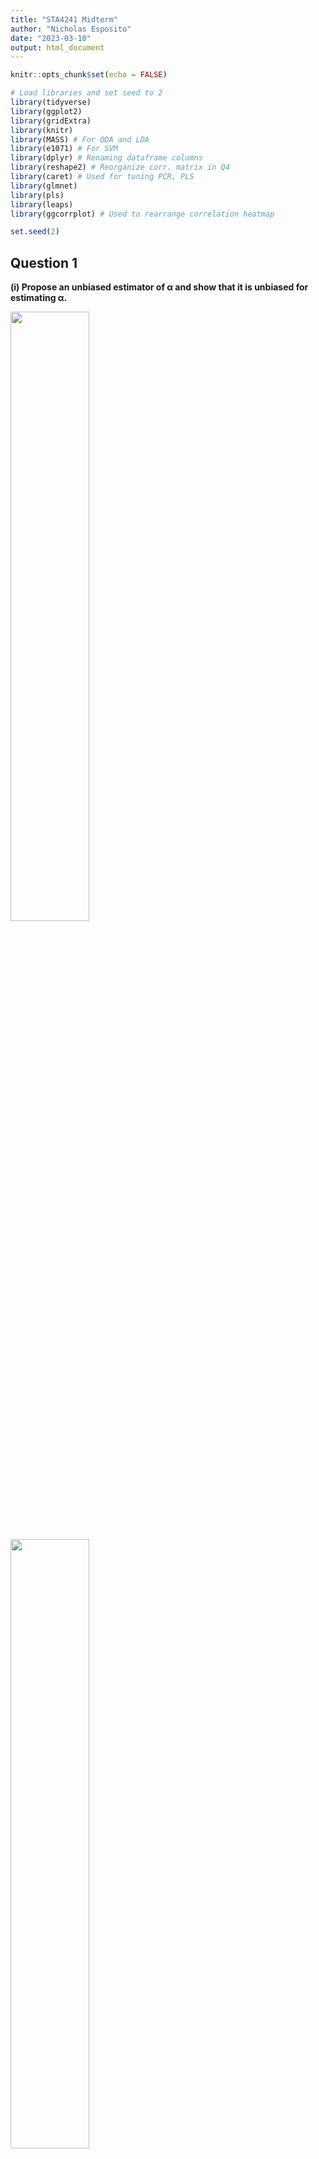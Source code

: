 ```yaml
---
title: "STA4241 Midterm"
author: "Nicholas Esposito"
date: "2023-03-10"
output: html_document
---
```


```r
knitr::opts_chunk$set(echo = FALSE)
```


```r
# Load libraries and set seed to 2
library(tidyverse)
library(ggplot2)
library(gridExtra)
library(knitr)
library(MASS) # For QDA and LDA
library(e1071) # For SVM
library(dplyr) # Renaming dataframe columns
library(reshape2) # Reorganize corr. matrix in Q4
library(caret) # Used for tuning PCR, PLS
library(glmnet)
library(pls)
library(leaps)
library(ggcorrplot) # Used to rearrange correlation heatmap

set.seed(2)
```

## Question 1

**(i) Propose an unbiased estimator of α and show that it is unbiased for estimating α.**

![](Midterm-Data/Q1-i-part1.png){width=70%, height=50%}

![](Midterm-Data/Q1-i-part2.png){width=50%, height=50%}

**(ii) Find the sampling distribution of your estimator in either finite samples or in large samples.**

According to CLT, given X1,...,Xn are i.i.d with mean mu and variance sigma^2, if you take sufficiently large samples, the sampling distribution will follow a distribution that is approximately Normal, centered at the mean estimate of α. To prove this, I ran 1000 iterations of α estimates, generating datasets of sizes 10, 1000, and 10000 from a Gamma distribution (α = 1, β = 0.01). As the sample size increased, the sampling distribution of the estimator approached a Normal shape, centered on the mean of the estimates. 

```r
# Visualize the sampling distribution of our estimator
q1_visualize_dist <- function(n){
  q1_xbar <- c()
  q1_x2bar <- c()
  for (i in 1:1000){
    q1_x <- rgamma(n, 1, 0.01)
    q1_xbar[i] <- mean(q1_x)
    q1_x2bar[i] <- mean(q1_x^2)
  } 
  
  # Generate estimates of alphahat
  q1_alphahat <- data.frame(q1_xbar^2 / (q1_xbar - (q1_xbar^2)))
  colnames(q1_alphahat) <- c("Estimates")
  
  # Plot distribution of the estimates
  q1_plot <- q1_alphahat %>% 
    ggplot(aes(x = Estimates)) +
    geom_histogram(aes(y = ..density..),
                   color = "black",
                   fill = "white") +
    stat_function(fun = dnorm,
                  args = list(mean = mean(q1_alphahat$Estimates),
                              sd = sd(q1_alphahat$Estimates))) +
    labs(title = paste("n = ", as.character(n)))
  
  return(q1_plot)
}

# Find distribution at n = 10, 1000, 10000
q1_plot_10 <- q1_visualize_dist(10)
q1_plot_1000 <- q1_visualize_dist(1000)
q1_plot_10000 <- q1_visualize_dist(10000)

grid.arrange(q1_plot_10, q1_plot_1000, q1_plot_10000, ncol=2)
```

**(iii) Describe how to implement a parametric bootstrap for this particular problem.**

![](Midterm-Data/Q1-iii.png){width=60%, height=60%}

*NOTE:* For (iv) and (v), computations were performed in R. Check code for computation process.

**(iv) Utilizing the parametric bootstrap described in part (iii), what is variance of the estimator?**

```r
q1_boot_xbar <- c()
q1_boot_x2bar <- c()
q1_n <- 1000
q1_B <- 1000

for (boot in 1:q1_B){
  # Generate from Gamma dist.
  q1_boot_x <- rgamma(1000, 1, 0.01)
  q1_boot_xbar[boot] <- mean(q1_boot_x)
  q1_boot_x2bar[boot] <- mean(q1_boot_x^2)
} 

# Generate estimates of alphahat
q1_boot_alphahat <- data.frame(q1_boot_xbar^2 / (q1_boot_x2bar - (q1_boot_xbar^2)))
colnames(q1_boot_alphahat) <- c("Estimates")

# Variance of the bootstrap estimates
q1_boot_var <- sd(q1_boot_alphahat$Estimates)^2

# Print values
q1_iv_out <- cbind(q1_boot_var)
colnames(q1_iv_out) <- c("Variance Using Parametric Bootstrap in (iii)")
kable(q1_iv_out, digits = 4, align = "l")
```

**(v) What is the expected value of your answer in (iv)?**

Since the variance is equal to a constant, taking the expected value of the variance yields that constant value. Thus, the expected value of the variance is equal to the variance, or E(Var(α) | X) = Var(α)). 

```r
# Print values
q1_v_out <- cbind(q1_boot_var)
colnames(q1_v_out) <- c("Expected Value of the Variance Using Parametric Bootstrap in (iii)")
kable(q1_v_out, digits = 4, align = "l")
```

**(vi) Describe how to implement a parametric bootstrap for this particular problem when assuming a normal distribution for the data.**

![](Midterm-Data/Q1-vi.png){width=70%, height=50%}

**(vii) What is the expected value using this new bootstrap?**

Since the variance is equal to a constant, taking the expected value of the variance yields that constant value.

```r
q1_norm_boot_xbar <- c()
q1_norm_boot_x2bar <- c()

# Find mean and sd of x values from Gamma dist.
q1_x_gamma <- rgamma(q1_n, 1, 0.01)
q1_mean <- mean(q1_x_gamma)
q1_sd <- sd(q1_x_gamma)

for (boot in 1:q1_B){
  # Generate from Normal dist.
  q1_norm_boot_x <- rnorm(1000, q1_mean, q1_sd)
  q1_norm_boot_xbar[boot] <- mean(q1_norm_boot_x)
  q1_norm_boot_x2bar[boot] <- mean(q1_norm_boot_x^2)
} 

# Generate estimates of alphahat
q1_norm_boot_alphahat <- data.frame(q1_norm_boot_xbar^2 / (q1_norm_boot_x2bar - (q1_norm_boot_xbar^2)))
colnames(q1_norm_boot_alphahat) <- c("Estimates")

# Variance of the bootstrap estimates
q1_norm_boot_var <- sd(q1_norm_boot_alphahat$Estimates)^2

# Since the variance is a constant, the expected value will be that constant

# Print values
q1_vii_out <- cbind(q1_norm_boot_var)
colnames(q1_vii_out) <- c("Expected Value of the Variance Using Parametric Bootstrap in (vi)")
kable(q1_vii_out, digits = 4, align = "l")
```

**(viii) Given your answer to the previous question, do you think this misspecified version of the bootstrap will perform well?**

Based on the work throughout this question, I believe the misspecified version of the bootstrap, which utilizes a Normal distribution, will perform well. As shown in part (ii), when given very large sample sizes, the sampling distribution of the estimator will follow a distribution that is approximately Normal. When utilizing the bootstrap, we will be generating large data sets with each bootstrap iteration. Thus, the distributions of these estimates will be approximately Normal, so it is expected that this bootstrap version will perform well in capturing the true parameter α. 

## Question 2

**(i) Let the sample size be n = 10 and set the true parameter values to be α = 1 and β = 0.01. Use the two parametric bootstraps from question 1 and the standard nonparametric bootstrap. Using B = 1000 bootstrap replicates and the percentile method for calculating confidence intervals with the bootstrap, what is the coverage rate of 95% confidence intervals for each of the three bootstrap approaches? In other words, in what percentage of simulated data sets do your intervals cover the true α value for each bootstrap?**

The non-parametric bootstrap had a coverage rate of 0.723, similar to the parametric bootstrap following the Gamma distribution, 0.739. However, the parametric bootstrap following the Normal distribution had a coverage rate of 0.933. One explanation for this is that the bootstrap estimates using the normal distribution are centered on our alpha estimates, so it is expected that this approach would perform better in capturing the true α value for each bootstrap.

```r
# Function for estimation of alpha
estAlpha <- function(bootVals){
  mean_sq <- mean(bootVals)^2 # Evaluate estimator in parts
  x_sq <- (sum((bootVals)^2)) / (length(bootVals))
  
  est_alpha_val <- (mean_sq) / (x_sq - mean_sq)
  return(est_alpha_val)
}

# Perform 1000 simulation trials
numTrials <- 1000
q2_nonp_cov <- matrix(NA, numTrials, 2) # 3 bootstrap variations
q2_p_gamma_cov <- matrix(NA, numTrials, 2)
q2_p_norm_cov <- matrix(NA, numTrials, 2)
q2_B <- 1000 # 1000 bootstraps

# Data set information
q2_n <- 10
q2_alpha <- 1
q2_beta <- 0.01

# Store bootstrap values for visualization
q2_nonp_viz <- c()
q2_p_gamma_viz <- c()
q2_p_norm_viz <- c()

for(trial in 1:numTrials){
  
  # Generate data set
  q2_x <- rgamma(q2_n, shape = q2_alpha, scale = q2_beta)
  
  # --- Non-parametric bootstrapping ---
  
  # Keep track of B = 1000 bootstrap estimates 
  q2_nonp_bootstrap_vals <- rep(NA, q2_B)
  
  for(boot in 1:q2_B){
    # Find random sample from sample data to perform bootstrapping
    q2_nonp_boot <- sample(q2_x, q2_n, replace = TRUE)
    q2_nonp_bootstrap_vals[boot] <- estAlpha(q2_nonp_boot) # Estimator for alpha
  }
  
  # Use percentile method
  q2_nonp_cov[trial,] <- quantile(q2_nonp_bootstrap_vals, c(0.025, 0.975)) # q2_nonp_cov[trial,1] stores q0.025, q2_nonp_cov[trial,1] stores q0.975
  
  # Store non-parametric bootstrap values for visualization
  q2_nonp_viz <- append(q2_nonp_viz, q2_nonp_bootstrap_vals)
  
  # --- Parametric bootstrapping ---
  
  # Keep track of B = 1000 bootstrap estimates 
  q2_p_gamma_bootstrap_vals <- rep(NA, q2_B)
  q2_p_norm_bootstrap_vals <- rep(NA, q2_B)
  
  # Estimate using estimator from Q1
  q2_est_alpha <- estAlpha(q2_x)
  
  # Find mean and sd of x values
  q2_mean <- mean(q2_x)
  q2_sd <- sd(q2_x)
  
  for(boot in 1:q2_B){
    # Generate data from the distribution our sample follows
    
    # 1. Gamma distribution
    q2_p_gamma_bootstrap_vals[boot] <- estAlpha(rgamma(q2_n, q2_est_alpha, q2_beta)) # Estimator for alpha
    
    # 2. Normal distribution
    q2_p_norm_bootstrap_vals[boot] <- estAlpha(rnorm(q2_n, q2_mean, q2_sd)) # Estimator for alpha
  }
  
  # Use percentile method - gamma dist.
  q2_p_gamma_cov[trial,] <- quantile(q2_p_gamma_bootstrap_vals, c(0.025, 0.975))
  q2_p_norm_cov[trial,] <- quantile(q2_p_norm_bootstrap_vals, c(0.025, 0.975))
  
  # Store parametric bootstrap values for visualization
  q2_p_gamma_viz <- append(q2_p_gamma_viz, q2_p_gamma_bootstrap_vals)
  q2_p_norm_viz <- append(q2_p_norm_viz, q2_p_norm_bootstrap_vals)
}

# Non-parametric coverage rate
q2_nonp_cov_rate <- mean(1*(q2_nonp_cov[,1] < q2_alpha & q2_nonp_cov[,2] > q2_alpha))

# Parametric coverage rate - gamma dist.
q2_p_gamma_cov_rate <- mean(1*(q2_p_gamma_cov[,1] < q2_alpha & q2_p_gamma_cov[,2] > q2_alpha))

# Parametric coverage rate - normal dist.
q2_p_norm_cov_rate <- mean(1*(q2_p_norm_cov[,1] < q2_alpha & q2_p_norm_cov[,2] > q2_alpha))

# Print values
q2_i_out <- cbind(q2_nonp_cov_rate, q2_p_gamma_cov_rate, q2_p_norm_cov_rate)
colnames(q2_i_out) <- c("Non-Parametric", "Parametric - Gamma Dist.", "Parametric - Normal Dist.")
kable(q2_i_out, digits = 4, align = "l")
```

**(ii) Using your simulated data sets, visualize the sampling distribution of ̂α.**

```r
# Make each vector of est. values a dataframe
q2_nonp_df <- data.frame(q2_nonp_viz)
colnames(q2_nonp_df) <- c("Estimate")

q2_p_gamma_df <- data.frame(q2_p_gamma_viz)
colnames(q2_p_gamma_df) <- c("Estimate")

q2_p_norm_df <- data.frame(q2_p_norm_viz)
colnames(q2_p_norm_df) <- c("Estimate")

q2_nonp_hist <-  q2_nonp_df %>%
  ggplot(aes(x = Estimate)) +
  geom_density(color = "black",
                 fill = "blue",
                 binwidth = 0.25) +
  labs(title = "Non-Parametric Bootstrap Distribution") +
  xlim(0,10) +
  ylim(0,1) +
  geom_vline(xintercept = q2_alpha,
             linetype = "dashed",
             color = "red",
             size = 0.5)

q2_p_gamma_hist <- q2_p_gamma_df %>%
  ggplot(aes(x = Estimate)) +
  geom_density(color = "black",
                 fill = "blue") +
  labs(title = "Parametric Bootstrap Distribution - Gamma Dist.") +
  xlim(0,10) +
  ylim(0,1) +
  geom_vline(xintercept = q2_alpha,
             linetype = "dashed",
             color = "red",
             size = 0.5)

q2_p_norm_hist <-  q2_p_norm_df %>%
  ggplot(aes(x = Estimate)) +
  geom_density(color = "black",
                 fill = "blue") +
  labs(title = "Parametric Bootstrap Distribution - Normal Dist.") +
  xlim(0,10) +
  ylim(0,1) +
  geom_vline(xintercept = q2_alpha,
             linetype = "dashed",
             color = "red",
             size = 0.5)

grid.arrange(q2_nonp_hist, q2_p_gamma_hist, q2_p_norm_hist, ncol=2)
```

**(iii) For each of the three bootstrap approaches, explain why you found the results of the previous section.**

The non-parametric bootstrap following the Gamma distribution has the highest density of its estimates just above the true value of α. However, its estimates are also not entirely concentrated within the 95% confidence interval, so it is expected that this approach has a low coverage rate. The parametric bootstrap following the Gamma distribution is much more spread in its density concentration, although most of the distribution lies well above the true value of α. Thus, this approach will also have a low coverage rate. For both these approaches, the left tail, which has a relatively low concentration of the estimates, contains the true value of α. Thus, both are expected to perform poorly. Conversely, the parametric bootstrap following a Normal distribution has a high density of its data concentrated around the true value of α. The true value is not in either of the tails, and thus this approach produces good coverage results.

**(iv) Does the performance of the parametric bootstrap that incorrectly assumes a normal distribution for Xi depend in any way on the true values of α and β?**

The performance of the parametric bootstrap that incorrectly assumes a normal distribution is affected by the true values of alpha and beta. In the initial simulation, with alpha: 1 and beta: 0.01, we find a coverage rate of 0.933. When changing both the alpha and beta values to varying combinations, the coverage rate also varies, especially with larger alpha and beta values. For example, when alpha is set to 2 and beta to 0.02, the coverage rate drops by  ~0.15. The effect on the performance is not substantial (~0.4 difference between the initial coverage rate and that of alpha: 10, beta: 0.1), although there is evidence of a change in performance. 

```r
norm_dist_sim <- function(alphaVal, betaVal){
  # Store conf. intervals
  q2_iv_p_norm_cov <- matrix(NA, numTrials, 2)
  
  # Run 1000 trials with 1000 bootstraps for varying values of alpha and beta (same num. of trials and bootstraps as above)
  for(trial in 1:numTrials){
    
    # Generate data set
    q2_iv_x <- rgamma(q2_n, shape = alphaVal, scale = betaVal)
    
    # Keep track of B = 1000 bootstrap estimates 
    q2_iv_p_norm_bootstrap_vals <- rep(NA, q2_B)
    
    # Find mean and sd of x values
    q2_iv_mean <- mean(q2_iv_x)
    q2_iv_sd <- sd(q2_iv_x)
    
    for(boot in 1:q2_B){
      # Generate data from the Normal distribution
      q2_iv_p_norm_bootstrap_vals[boot] <- estAlpha(rnorm(q2_n, q2_iv_mean, q2_iv_sd)) # Estimator for alpha
    }
    
    # Use percentile method - gamma dist.
    q2_iv_p_norm_cov[trial,] <- quantile(q2_iv_p_norm_bootstrap_vals, c(0.025, 0.975))
  }
  
  return(mean(1*(q2_iv_p_norm_cov[,1] < alphaVal & q2_iv_p_norm_cov[,2] > alphaVal)))
}

# Alpha: 2, Beta: 0.02
q2_iv_alpha2_beta2 <- norm_dist_sim(2, 0.02)

# Alpha: 2, Beta: 0.05
q2_iv_alpha2_beta5 <- norm_dist_sim(2, 0.05)

# Alpha: 5, Beta: 0.02
q2_iv_alpha5_beta2 <- norm_dist_sim(5, 0.02)

# Alpha: 5, Beta: 0.05
q2_iv_alpha5_beta5 <- norm_dist_sim(5, 0.05)

# Alpha: 10, Beta: 0.1
q2_iv_alpha10_beta1 <- norm_dist_sim(10, 0.1)

# Print values
q2_iv_out <- cbind(q2_p_norm_cov_rate, q2_iv_alpha2_beta2, q2_iv_alpha2_beta5, q2_iv_alpha5_beta2, q2_iv_alpha5_beta5, q2_iv_alpha10_beta1)
colnames(q2_iv_out) <- c("Alpha: 1, Beta: 0.01", "Alpha: 2, Beta: 0.02", "Alpha: 2, Beta: 0.05", "Alpha: 5, Beta: 0.02", "Alpha: 5, Beta: 0.05", "Alpha: 10, Beta: 0.1")
kable(q2_iv_out, digits = 4, align = "l")
```

## Question 3

```r
# Read in training and testing data - Y is binary, X1...Xn are cont. 
q3_train_data <- data.frame(read.csv("Midterm/Midterm-Data/Problem3training.csv"))
q3_test_data <- data.frame(read.csv("Midterm/Midterm-Data/Problem3testing.csv"))
q3_train_n <- nrow(q3_train_data)
q3_test_n <- nrow(q3_test_data)
q3_p <- ncol(q3_train_data) - 1
```

**(i) Fit the following four models to the data: Logistic regression, LDA, QDA, and SVM with the radial kernel. What are the error rates for each of the four models on the testing data set?**

```r
q3_errors <- c()

# Logistic model

q3_logit <- glm(Y ~ ., 
                data = q3_train_data,
                family = binomial)

q3_test_pred_logit <- 1*(predict(q3_logit, newdata = q3_test_data, type="response") > 0.5)

q3_errors[1] <- mean(q3_test_pred_logit != (q3_test_data$Y))

# LDA

q3_lda <- lda(Y ~ ., 
              data = q3_train_data)

q3_test_pred_lda <- as.numeric(predict(q3_lda, 
                                    newdata = q3_test_data)$class) - 1

q3_errors[2] <- mean(q3_test_pred_lda != (q3_test_data$Y))

# QDA

q3_qda <- qda(Y ~ ., 
              data = q3_train_data)

q3_test_pred_qda <- as.numeric(predict(q3_qda, 
                                    newdata = q3_test_data)$class) - 1
q3_errors[3] <- mean(q3_test_pred_qda != (q3_test_data$Y))

# SVM with a radial kernel

q3_svm_rad <- tune(svm,
                   as.factor(Y) ~ .,
                   data = q3_train_data,
                   kernel = "radial",
                   ranges=list(cost=c(0.01, 1, 5, 10, 100),
                               gamma=c(0.001, 0.01, 0.1, 1))) 
q3_svm_rad_fit <- q3_svm_rad$best.model

q3_test_pred_svm_rad <- (predict(q3_svm_rad_fit, newdata = q3_test_data))

q3_errors[4] <- mean(q3_test_pred_svm_rad != (q3_test_data$Y))

# Print error rates
q3_i_out <- cbind(q3_errors[1], q3_errors[2], q3_errors[3], q3_errors[4])
colnames(q3_i_out) <- c("Logistic", "LDA", "QDA", "SVM-R")
kable(q3_i_out, digits = 4, align = "l")
```

**(ii) Make a plot similar to the plot from problem 2 (i) on homework 2 that illustrates the decision boundary for covariates X1 and X2 for all of your models.**

```r
# Create grid of points for plots; X3...Xp will be set to zero
gridX1 <- seq(-3, 3, length = 100)
gridX2 <- seq(-3, 3, length = 100)
gridX <- expand.grid(gridX1, gridX2)
gridX_Zeros <- data.frame(matrix(0, 10000, q3_p-2))

q3_plot_data <- bind_cols(gridX, gridX_Zeros)

# Rename all columns to X1...Xp
colnames(q3_plot_data) <- c("X.1", "X.2", "X.3", "X.4", "X.5", "X.6", "X.7",
                            "X.8", "X.9", "X.10", "X.11", "X.12","X.13", "X.14",
                            "X.15", "X.16", "X.17", "X.18", "X.19", "X.20", "X.21",
                            "X.22", "X.23", "X.24", "X.25", "X.26", "X.27", "X.28") # Attempted a more efficient way, settled on brute force

# Run predictions and plot for each model

# Logistic model decision boundary
q3_logit_grid_pred <- 1*(predict(q3_logit, 
                                 q3_plot_data, 
                             type = "response") > 0.5)

q3_logit_plot <- q3_plot_data %>% 
  ggplot(aes(x = X.1, y = X.2, color = as.factor(q3_logit_grid_pred))) +
  geom_point() + 
  scale_colour_manual(values=c("blue", "darkgreen")) +
  labs(title = "Logsitic Regression", 
       x = "X1",
       y = "X2",
       color = "Outcome")

# LDA decision boundary
q3_lda_grid_pred <- as.numeric(predict(q3_lda, 
                                       newdata = q3_plot_data)$class) - 1

q3_lda_plot <- q3_plot_data %>% 
  ggplot(aes(x = X.1, y = X.2, color = as.factor(q3_lda_grid_pred))) +
  geom_point() + 
  scale_colour_manual(values=c("blue", "darkgreen")) +
  labs(title = "LDA", 
       x = "X1",
       y = "X2",
       color = "Outcome")

# QDA decision boundary
q3_qda_grid_pred <- as.numeric(predict(q3_qda, 
                                       newdata = q3_plot_data)$class) - 1

q3_qda_plot <- q3_plot_data %>% 
  ggplot(aes(x = X.1, y = X.2, color = as.factor(q3_qda_grid_pred))) +
  geom_point() + 
  scale_colour_manual(values=c("blue", "darkgreen")) +
  labs(title = "QDA", 
       x = "X1",
       y = "X2",
       color = "Outcome")

# SVM-Radial decision boundary
q3_svm_grid_pred <- (predict(q3_svm_rad_fit, newdata = q3_plot_data))

q3_svm_plot <- q3_plot_data %>% 
  ggplot(aes(x = X.1, y = X.2, color = as.factor(q3_svm_grid_pred))) +
  geom_point() + 
  scale_colour_manual(values=c("blue", "darkgreen")) +
  labs(title = "SVM-Radial", 
       x = "X1",
       y = "X2",
       color = "Outcome")

# Plot decision boundaries for each model on same grid
grid.arrange(q3_logit_plot, q3_lda_plot, q3_qda_plot, q3_svm_plot, ncol=2)
```

**(iii) Use cross-validation to estimate the testing error rate for each of the four approaches above.**

**1. Produce an error rate from cross-validation**

```r
# For cross-validation, we will use 10 folds to evaluate each approach
folds <- 10
groups <- cut(1:q3_train_n, breaks = 10, labels = F)

# Keep track of the error for each approach
q3_errors_CV <- matrix(NA, folds, 4)

for(fold in 1:folds){
  
  # Split the data into training/testing
  testIndex <- which(groups == fold)
  
  q3_train_CV <- q3_train_data[-testIndex,]
  q3_test_CV <- q3_train_data[testIndex,]
  
  # Logistic
  q3_logit_CV <- glm(Y ~ ., 
                  data = q3_train_CV,
                  family = binomial)
  
  q3_test_pred_logit_CV <- 1*(predict(q3_logit_CV, newdata = q3_test_CV, type="response") > 0.5)
  
  q3_errors_CV[fold, 1] <- mean(q3_test_pred_logit_CV != (q3_test_CV$Y))
  
  # LDA
  q3_lda_CV <- lda(Y ~ ., 
                   data = q3_train_CV)
  
  q3_test_pred_lda_CV <- as.numeric(predict(q3_lda_CV, 
                                         newdata = q3_test_CV)$class) - 1
  
  q3_errors_CV[fold, 2] <- mean(q3_test_pred_lda_CV != (q3_test_CV$Y))
  
  # QDA
  q3_qda_CV <- qda(Y ~ ., 
                   data = q3_train_CV)
  
  q3_test_pred_qda_CV <- as.numeric(predict(q3_qda_CV, 
                                            newdata = q3_test_CV)$class) - 1
  
  q3_errors_CV[fold, 3] <- mean(q3_test_pred_qda_CV != (q3_test_CV$Y))
  
  # SVM-Radial
  q3_svm_rad_CV <- tune(svm,
                     as.factor(Y) ~ .,
                     data = q3_train_CV,
                     kernel = "radial",
                     ranges=list(cost=c(0.01, 1, 5, 10, 100),
                                 gamma=c(0.001, 0.01, 0.1, 1))) 
  q3_svm_rad_fit_CV <- q3_svm_rad_CV$best.model
  
  q3_test_pred_svm_rad_CV <- (predict(q3_svm_rad_fit_CV, newdata = q3_test_CV))
  
  q3_errors_CV[fold,4] <- mean(q3_test_pred_svm_rad_CV != (q3_test_CV$Y))
}

# Find the avg error rate for each approach across the 10 folds
q3_logit_error_CV <- mean(q3_errors_CV[,1])
q3_lda_error_CV <- mean(q3_errors_CV[,2])
q3_qda_error_CV <- mean(q3_errors_CV[,3])
q3_svm_rad_error_CV <- mean(q3_errors_CV[,4])

# Print error rates
q3_iii_1_out <- cbind(q3_logit_error_CV, q3_lda_error_CV, q3_qda_error_CV, q3_svm_rad_error_CV)
colnames(q3_iii_1_out) <- c("Logistic", "LDA", "QDA", "SVM-R")
kable(q3_iii_1_out, digits = 4, align = "l")
```

**2. Compare the error rate from cross-validation with the error rate you obtained in part (i) and discuss any differences seen**

All of the cross-validation error rates slightly exceed the error rates found in part (i), with the SVM-Radial Kernel having the largest difference in error rate, ~0.061. *NOTE:* The differences in error rates were found by subtracting the error rates in part (i) from the cross-validation error rates (CV Errors - Original Errors), so a positive result indicates that the cross-validation error rate exceeded that of the error rate from part (i).

```r
# Print the difference in error rates: CV error rate - test error rate
q3_logit_diff <- q3_logit_error_CV - q3_errors[1]
q3_lda_diff <- q3_lda_error_CV - q3_errors[2]
q3_qda_diff <- q3_qda_error_CV - q3_errors[3]
q3_svm_rad_diff <- q3_svm_rad_error_CV - q3_errors[4]

q3_iii_2_out <- cbind(q3_logit_diff, q3_lda_diff, q3_qda_diff, q3_svm_rad_diff)
colnames(q3_iii_2_out) <- c("Logistic Diff.", "LDA Diff.", "QDA Diff.", "SVM-R Diff.")
kable(q3_iii_2_out, digits = 4, align = "l")
```

**3. Give potential reasons for discrepancies between the cross-validation error and your error rates from (i)**

The cross-validation error rates are higher than the error rates from part (i) for each approach. This means that the cross-validation error overestimates the true test error for our data set. One explanation for this is that the cross-validation error is obtained using less training data for the model than when we found the true test error. For 10 fold cross-validation, only 90% of the training data is used, creating a source of bias against the true error. 

**(iv) Incorporate PCA within your support vector machine.**

**1. Find the smallest M such that your principle components explain at least 90% of the information from the original covariates.**

The smallest value of M such that the principal components explain at least 90% of the information from the original covariates is 12.

```r
# Run PCA on the training data
q3_pca <- prcomp(q3_train_data, scale = TRUE)
#summary(q3_pca)

# Compute cumulative explained variance
cumulative_var <- data.frame(x = c(1:29), y = as.numeric(cumsum(q3_pca$sdev^2 / sum(q3_pca$sdev^2)))) # Cumulative variance explained
colnames(cumulative_var) <- c("PC", "CumVar")

# Find smallest M such that cumulative variation > 90%
q3_prin_comp <- which(cumulative_var$CumVar >= 0.9)[1] # Takes the first index in which cumulative variation >= 0.9

# Plot PCA to visualize the proportion of variance explained by M components
cumulative_var %>%
  ggplot(aes(x = PC, y = CumVar)) +
  geom_point() +
  geom_hline(yintercept = 0.9, # Draw a horizontal line at 0.9, for 90% variation explained by the data set
             color = "blue", 
             linetype = "dashed") +
  geom_vline(xintercept = q3_prin_comp, # Draw a vertical line at M
             color = "red",
             linetype = "dashed") +
  xlab("PCs") +
  ylab("Cumulative Explained Variance") +
  labs(title = "Smallest M Such That PCs Explain 90% of Information")

# Use PCA with SVM-Radial
q3_pca_train_data <- q3_train_data[,1:(q3_prin_comp+1)] # Use first M principle components, add 1 to account for Y

q3_svm_rad_pca <- tune(svm,
                   as.factor(Y) ~ .,
                   data = q3_pca_train_data,
                   kernel = "radial",
                   ranges=list(cost=c(0.01, 1, 5, 10, 100),
                               gamma=c(0.001, 0.01, 0.1, 1))) 
q3_svm_rad_pca_fit <- q3_svm_rad_pca$best.model

# Print out the minimum number of principle components, M
q3_iv_1_out <- cbind(q3_prin_comp)
colnames(q3_iv_1_out) <- c("# of PCs")
kable(q3_iv_1_out, digits = 4, align = "l")
```

**2. Use those M principle components within an SVM and get the prediction error rate on the testing data set.**

Using M = 12, the error rate for SVM with a radial kernel is 0.2337.

```r
# Run PCA prediction using the best model we found above
q3_test_pred_svm_rad_pca <- (predict(q3_svm_rad_pca_fit, newdata = q3_test_data))

q3_pca_error <- mean(q3_test_pred_svm_rad_pca != (q3_test_data$Y))

# Print out SVM error rate with M principle components
q3_iv_2_out <- cbind(q3_pca_error)
colnames(q3_iv_2_out) <- c("SVM-R with PCA")
kable(q3_iv_2_out, digits = 4, align = "l")
```

## Question 4

```r
# Read in training and testing data - Y, X1...Xn are cont. 
q4_train_data <- data.frame(read.csv("Midterm/Midterm-Data/Problem4training.csv"))
q4_test_data <- data.frame(read.csv("Midterm/Midterm-Data/Problem4testing.csv"))
q4_train_n <- nrow(q4_train_data)
q4_test_n <- nrow(q4_test_data)
q4_p <- ncol(q4_train_data) - 1
```

**(i) Make a heatmap of the empirical correlation matrix of the covariates in this dataset. This is a matrix where the (i,j) element is corr(Xi, Xj). Interpret your findings.**

Given the large number of covariates (186), it is difficult to draw conclusions about the correlation of individual covariates. However, we can see some patterns in the correlation matrix that indicate whether or not we have a high number of correlated covariates in our dataset. Given the sparsity of red/blue patches (or, the high density of white space, which is slightly easier to visualize), we can determine that there is a low quantity of highly-correlated covariates, a trend that factors into our decision about dimensionality reduction and shrinkage techniques.

```r
# Find correlation matrix
corr_mat <- round(cor(q4_train_data[,2:(q4_p+1)]), 2)
corr_map <- melt(corr_mat)

# Plot as a heatmap
corr_map %>%
  ggplot(aes(x = Var1, y = Var2, fill = value)) +
  geom_tile() +
  scale_fill_gradient2(low = "blue", 
                      high = "red",
                      mid = "white",
                      midpoint = 0,
                      limit = c(-1,1)) +
  coord_fixed() +
  labs(title = "Empricial Correlation Matrix")

# Plot as a heatmap but justify the correlations to the lower triangle matrix
corr_mat %>% ggcorrplot(hc.order = TRUE,
           type = "lower",
           lab = FALSE) +
  labs(title = "Empricial Correlation Matrix - Rearranged") +
  xlab("Var1") +
  ylab("Var2")
```

**(ii) Does the plot in part (i) tell you anything about whether it would be better to use dimension reduction approaches such as PCA and PLS, or shrinkage approaches such as lasso or ridge regression?**

Dimension reduction allows us to take a subset of the available covariates to include in our model. Prior to any form of variable selection, there are 186 predictors, which complicates our visualization of the training dataset and how the features are correlated. Dimension reduction will remove highly-correlated and unimportant features. Conversely, shrinkage techniques work to "shrink" the covariates to 0, in turn reducing their variance and minimizing mean square error (MSE). With the plot in part (i), we can draw that there is a high number of features with low correlation, so we want to choose an approach that will retain covariates we need. Shrinkage methods, such as Lasso and Ridge Regression, will address this issue, allowing us to work with a much smaller subset of the predictors.

**(iii) Does the plot in part (i) tell you anything about whether it would be better to use a ridge or lasso penalty when using shrinkage approaches?**

As explained in part (i), there is a relatively low number of predictors that are highly-correlated with the outcome. Similarly, we want an approach that will reduce the number of features we will use as predictors, due to the very large number of covariates we are initially provided (186). Thus, a lasso penalty will be best when using the shrinkage approach for this dataset, because lasso tends to perform better when provided a small number of significant predictors (in other words, when you have a small number of highly-correlated predictors). Lasso also works to eliminate features, which will help the overall interpretability of our model (conversely, ridge will reduce the impact of less important features).

**(iv) Fit each of the following models to the data, where any tuning parameters are chosen via cross-validation: Lasso regression, ridge regression, PLS, and PCR. What are the error rates for each of the four models on the testing data set?**

To depict the error rates for each approach, I found the MSEs on the testing dataset. Lasso regression has the lowest MSE at ~2.42, while ridge regression has the highest at ~4.23. PLS and PCR fall between these two approaches, with MSEs of ~2.77	and ~2.91, respectively. 

```r
q4_errors <- c()

# Lasso regression
q4_lasso_cv <- cv.glmnet(x = as.matrix(q4_train_data[,2:(q4_p + 1)]), y = q4_train_data$Y, alpha = 1)
q4_lasso_param <- q4_lasso_cv$lambda.min # Choose lambda that minimizes test MSE using 10-fold CV

# Fit lasso regression with optimal lambda
q4_lasso <- glmnet(x = as.matrix(q4_train_data[,2:(q4_p + 1)]), y = q4_train_data$Y, alpha = 1, lambda = q4_lasso_param)
q4_test_pred_lasso <- predict(q4_lasso, s = q4_lasso_param, newx = as.matrix(q4_test_data[,2:(q4_p + 1)]))

q4_errors[1] <- mean((as.numeric(q4_test_pred_lasso) - q4_test_data$Y)^2) # Test MSE

# Ridge regression
q4_ridge_cv <- cv.glmnet(x = as.matrix(q4_train_data[,2:(q4_p + 1)]), y = q4_train_data$Y, alpha = 0)
q4_ridge_param <- q4_ridge_cv$lambda.min # Choose lambda that minimizes test MSE using 10-fold CV

# Fit ridge regression with optimal lambda
q4_ridge <- glmnet(x = as.matrix(q4_train_data[,2:(q4_p + 1)]), y = q4_train_data$Y, alpha = 0, lambda = q4_ridge_param)
q4_test_pred_ridge <- predict(q4_ridge, s = q4_ridge_param, newx = as.matrix(q4_test_data[,2:(q4_p + 1)]))

q4_errors[2] <- mean((as.numeric(q4_test_pred_ridge) - q4_test_data$Y)^2) # Test MSE

# PLS
q4_pls_cv <- plsr(Y ~ ., data = q4_train_data, scale = TRUE, validation = "CV")
q4_pls_components <- which.min(RMSEP(q4_pls_cv)$val[1,,])  - 1 # This will pull the number of components with the smallest CV error; subtract 1 to account for model w/ 0 PCs

# Fit PLS with M number of components found from cross-validation
q4_pls <- plsr(Y ~ ., data = q4_train_data, scale = TRUE, ncomp = q4_pls_components)
q4_test_pred_pls <- predict(q4_pls, q4_test_data, ncomp = q4_pls_components)

q4_errors[3] <- mean((as.numeric(q4_test_pred_pls) - q4_test_data$Y)^2) # Test MSE

# PCR
q4_pcr_cv <- pcr(Y ~ ., data = q4_train_data, scale = TRUE, validation = "CV")
q4_pcr_components <- which.min(RMSEP(q4_pcr_cv)$val[1,,]) - 1 # This will pull the number of components with the smallest CV error; subtract 1 to account for model w/ 0 PCs

# Fit PCR with M number of components found from cross-validation
q4_pcr <- pcr(Y ~ ., data = q4_train_data, scale = TRUE, ncomp = q4_pcr_components)
q4_test_pred_pcr <- predict(q4_pcr, q4_test_data, ncomp = q4_pcr_components)

q4_errors[4] <- mean((as.numeric(q4_test_pred_pcr) - q4_test_data$Y)^2) # Test MSE

# Print MSEs
q4_iv_out <- cbind(q4_errors[1], q4_errors[2], q4_errors[3], q4_errors[4])
colnames(q4_iv_out) <- c("Lasso MSE", "Ridge MSE", "PLS MSE", "PCR MSE")
kable(q4_iv_out, digits = 4, align = "l")
```

**(v) Identify the important variables using two distinct variable selection techniques. Discuss the pros and cons of each approach, and interpret your findings on the main data set.**

*NOTE:* Given the large number of covariates (186), best subset was not feasible, as the number of possible models is 2^186. Thus, I opted to use forward stepwise regression and both stepwise regression (mix of forward and backward) as the two model selection techniques. Forward stepwise regression resulted in 42 covariates selected, while the mix of forward and backward stepwise regression found 33 covariates to be meaningful for our modeling. 

```r
# Generate an intercept-only model and the full model
q4_base_model <- lm(Y ~ 1, data = q4_train_data)
q4_full_model <- lm(Y ~ ., data = q4_train_data)

# Forward stepwise regression
q4_fwd_reg <- step(q4_base_model, 
                   direction = "forward", 
                   scope = list(lower = q4_base_model, upper = q4_full_model), 
                   k = log(q4_train_n), 
                   trace = 0) # Trace = 0 suppresses display

q4_fwd_reg_coef <- length(q4_fwd_reg$coefficients) # Find number of covariates

# Both stepwise regression
q4_both_reg <- step(q4_base_model, 
                   direction = "both", 
                   scope = list(lower = q4_base_model, upper = q4_full_model), 
                   k = log(q4_train_n), 
                   trace = 0) # Trace = 0 suppresses display

q4_both_reg_coef <- length(q4_both_reg$coefficients) # Find number of covariates

# Print values
q4_v_out <- cbind(q4_fwd_reg_coef, q4_both_reg_coef)
colnames(q4_v_out) <- c("Forward - # of Covariates", "Both - # of Covariates")
kable(q4_v_out, digits = 4, align = "l")
```

**(vi) Suppose you fit the ridge regression estimator that is given by ̂β.**

**1. Derive the variance of the ridge regression estimator.**

![](Midterm-Data/Q4-vi-part1.png){width=70%, height=50%}

![](Midterm-Data/Q4-vi-part2.png){width=70%, height=50%}

**2. Set λ = 4.7 and σ2 = 1. Estimate the covariance between ̂β3 and ̂β55.**

```r
# Find the necessay matrices for the ridge regression estimator
q4_I_p <- as.matrix(diag(q4_p)) # Identity matrix
q4_x_mat <- as.matrix(q4_train_data[,2:(q4_p + 1)])
q4_y_mat <- as.matrix(q4_train_data[,1])
q4_sigma_sq <- 1
q4_lambda <- 4.7

# This is the variance we found in part 1, which produces a variance-covariance matrix
q4_var_cov_mat <- (t(q4_x_mat)%*%q4_x_mat + q4_lambda*q4_I_p)^-1 %*%
  (t(q4_x_mat)%*%q4_x_mat + q4_lambda*q4_I_p)^-1 %*%
  (t(q4_x_mat)%*%q4_x_mat) *
  q4_sigma_sq

# Cov(B3, B55) will thus be given by the value at [3,55]
q4_cov_B3_B55 <- q4_var_cov_mat[3,55]

# Print covariance estimate
q4_vi_out <- cbind(q4_cov_B3_B55)
colnames(q4_vi_out) <- c("Covariance Between B3 and B55")
kable(q4_vi_out, digits = 4, align = "l")
```

**3. Is it possible to construct such an interval that is also valid? If so, implement it for covariate 20 and interpret your results. If not, explain why one can not be constructed.**

There is significant variation in both the standard errors and estimates. This is partial due to the specifications presented in the premise. Since the matrix Xi in the ridge regression estimator only contains the p predictors for that specific observation, we will have wide variation in our estimates. As a result, creating confidence intervals to capture the true value of β will not produce a high coverage rate, even over repeated data sets.

```r
q4_std_errors <- sqrt(abs(diag(q4_var_cov_mat))) # This will return the square root of the variances (the std. errors)

q4_estimates <- (t(q4_x_mat) %*% q4_x_mat + q4_lambda*q4_I_p)^-1 %*% 
  (t(q4_x_mat)%*%q4_y_mat) # Find the estimates of B
```
